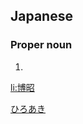==Japanese==
{{ja-kanjitab|博|昭}}

===Proper noun===
{{ja-pos|proper|ひろあき}}

# {{given name|male|lang=ja}}

[[Category:Japanese male given names|ひろあき]]

[[li:博昭]]